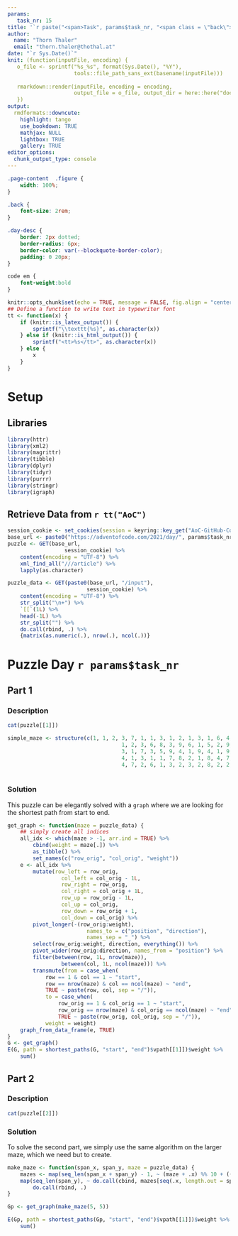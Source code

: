 ```yaml
---
params:
   task_nr: 15
title: '`r paste("<span>Task", params$task_nr, "<span class = \"back\"><a href = \"index.html\">", fontawesome::fa("home"), "</a></span></span>")`'
author: 
  name: "Thorn Thaler"
  email: "thorn.thaler@thothal.at"
date: "`r Sys.Date()`"
knit: (function(inputFile, encoding) {
   o_file <- sprintf("%s_%s", format(Sys.Date(), "%Y"), 
                     tools::file_path_sans_ext(basename(inputFile)))
                     
   rmarkdown::render(inputFile, encoding = encoding, 
                     output_file = o_file, output_dir = here::here("docs"))
   })
output: 
  rmdformats::downcute:
    highlight: tango
    use_bookdown: TRUE
    mathjax: NULL
    lightbox: TRUE
    gallery: TRUE
editor_options: 
  chunk_output_type: console
---
```


```css
.page-content  .figure {
	width: 100%;
}

.back {
	font-size: 2rem;
}

.day-desc {
	border: 2px dotted;
	border-radius: 6px;
	border-color: var(--blockquote-border-color);
	padding: 0 20px;
}

code em {
	font-weight:bold
}
```


```r
knitr::opts_chunk$set(echo = TRUE, message = FALSE, fig.align = "center")
## Define a function to write text in typewriter font
tt <- function(x) {
	if (knitr::is_latex_output()) {
		sprintf("\\texttt{%s}", as.character(x))
	} else if (knitr::is_html_output()) {
		sprintf("<tt>%s</tt>", as.character(x))
	} else {
		x
	}
}
```

# Setup

## Libraries

```r
library(httr)
library(xml2)
library(magrittr)
library(tibble)
library(dplyr)
library(tidyr)
library(purrr)
library(stringr)
library(igraph)
```

## Retrieve Data from `r tt("AoC")`


```r
session_cookie <- set_cookies(session = keyring::key_get("AoC-GitHub-Cookie"))
base_url <- paste0("https://adventofcode.com/2021/day/", params$task_nr)
puzzle <- GET(base_url,
				  session_cookie) %>% 
	content(encoding = "UTF-8") %>% 
	xml_find_all("///article") %>% 
	lapply(as.character)

puzzle_data <- GET(paste0(base_url, "/input"),
						 session_cookie) %>% 
	content(encoding = "UTF-8") %>% 
	str_split("\n+") %>% 
	`[[`(1L) %>% 
	head(-1L) %>% 
	str_split("") %>% 
	do.call(rbind, .) %>% 
	{matrix(as.numeric(.), nrow(.), ncol(.))}
```

# Puzzle Day `r params$task_nr`

## Part 1

### Description

```r
cat(puzzle[[1]])
```
```r
simple_maze <- structure(c(1, 1, 2, 3, 7, 1, 1, 3, 1, 2, 1, 3, 1, 6, 4, 3, 3, 
									1, 2, 3, 6, 8, 3, 9, 6, 1, 5, 2, 9, 1, 3, 1, 6, 4, 3, 9, 9, 5, 
									3, 1, 7, 3, 5, 9, 4, 1, 9, 4, 1, 9, 5, 7, 1, 3, 1, 2, 1, 2, 3, 
									4, 1, 3, 1, 1, 7, 8, 2, 1, 8, 4, 7, 6, 3, 5, 1, 1, 4, 6, 5, 5, 
									4, 7, 2, 6, 1, 3, 2, 3, 2, 8, 2, 2, 8, 9, 1, 7, 1, 9, 1, 1), .Dim = c(10L, 
																																 10L))
```


### Solution

This puzzle can be elegantly solved with a `graph` where we are looking for the shortest 
path from start to end.

```r
get_graph <- function(maze = puzzle_data) {
	## simply create all indices
	all_idx <- which(maze > -1, arr.ind = TRUE) %>% 
		cbind(weight = maze[.])	%>% 
		as_tibble() %>% 
		set_names(c("row_orig", "col_orig", "weight")) 
	e <- all_idx %>% 
		mutate(row_left = row_orig,
				 col_left = col_orig - 1L,
				 row_right = row_orig,
				 col_right = col_orig + 1L,
				 row_up = row_orig - 1L,
				 col_up = col_orig,
				 row_down = row_orig + 1,
				 col_down = col_orig) %>% 
		pivot_longer(-(row_orig:weight),
						 names_to = c("position", "direction"),
						 names_sep = "_") %>% 
		select(row_orig:weight, direction, everything()) %>% 
		pivot_wider(row_orig:direction, names_from = "position") %>% 
		filter(between(row, 1L, nrow(maze)),
				 between(col, 1L, ncol(maze))) %>% 
		transmute(from = case_when(
			row == 1 & col == 1 ~ "start", 
			row == nrow(maze) & col == ncol(maze) ~ "end",
			TRUE ~ paste(row, col, sep = "/")),
			to = case_when(
				row_orig == 1 & col_orig == 1 ~ "start", 
				row_orig == nrow(maze) & col_orig == ncol(maze) ~ "end",
				TRUE ~ paste(row_orig, col_orig, sep = "/")),
			weight = weight)
	graph_from_data_frame(e, TRUE) 
}
G <- get_graph()
E(G, path = shortest_paths(G, "start", "end")$vpath[[1]])$weight %>% 
	sum()
```


## Part 2

### Description

```r
cat(puzzle[[2]])
```

### Solution

To solve the second part, we simply use the same algorithm on the larger maze, which we 
need but to create.

```r
make_maze <- function(span_x, span_y, maze = puzzle_data) {
	mazes <- map(seq_len(span_x + span_y) - 1, ~ (maze + .x) %% 10 + ((maze + .x) %/% 10))
	map(seq_len(span_y), ~ do.call(cbind, mazes[seq(.x, length.out = span_x)])) %>% 
		do.call(rbind, .)
}

Gp <- get_graph(make_maze(5, 5))

E(Gp, path = shortest_paths(Gp, "start", "end")$vpath[[1]])$weight %>% 
	sum()

```



